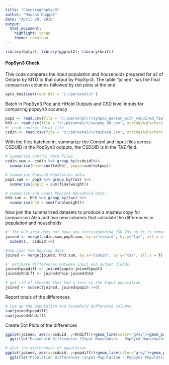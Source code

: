 ---
title: "CheckingPopSyn3"
author: "Mausam Duggal"
date: "April 29, 2016"
output: 
  html_document: 
    highlight: tango
    theme: cerulean
---

```{r init, echo=FALSE, message=FALSE}
library(dplyr); library(ggplot2); library(knitr)
```

#### PopSyn3 Check 

This code compares the input population and households prepared for all of Ontario by MTO to that output by PopSyn3. 
The table "joined" has the final comparison columns followed by dot plots at the end.

```{r Set Working Directory}
opts_knit$set(root.dir = 'c:/personal/r')
```


Batch in PopSyn3 Pop and HHold Outputs and CSD level Inputs
for comparing popsyn3 accuracy

```{r Files for comparison}
pop3 <- read.csv(file = "c:/personal/r/synpop_person_with_required_fields.csv", stringsAsFactors = FALSE)
hh3 <- read.csv(file = "c:/personal/r/synpop_hh.csv", stringsAsFactors = FALSE)
#' read control total file
csdin <- read.csv(file = "c:/personal/r/tazData.csv", stringsAsFactors = FALSE)
```

With the files batched in, summarize the Control and Input files across CSDUID
In the PopSyn3 outputs, the CSDUID is in the TAZ field.
```{r Summarize the files}
# Summarize control data files:
csdin.sum <- csdin %>% group_by(csduid)%>% 
  summarise(hhin=sum(tothh), popin=sum(totpop))

# summarize Popsyn3 Population data:
pop3.sum <- pop3 %>% group_by(taz) %>%
  summarise(popl3 = sum(finalweight))

# summarize and count Popsyn3 Household data:
hh3.sum <- hh3 %>% group_by(taz) %>%
  summarise(hh3 = sum(finalweight))
```

Now join the summarized datasets to produce a mastew copy for comparison
Also add two new columns that calculate the differences in population and households

```{r Establish Differences}
#' The GGH area does not have any corressponding CSD IDs so it is removed
joined <- merge(csdin.sum,pop3.sum, by.x="csduid", by.y="taz", all.x = T) %>% 
  subset(., csduid!=0)

#now join the housing data
joined <- merge(joined, hh3.sum, by.x="csduid", by.y="taz", all.x = T)

#' estimate differences between input and output fields
joined$popdiff <- joined$popin-joined$popl3
joined$hhdiff <- joined$hhin-joined$hh3

# get rid of records that had a zero in the Input population
joined <- subset(joined, joined$popin !=0)
```

Report totals of the differences
```{r Basic Statistics of the differences}

# Sum up the population and household difference columns
sum(joined$popdiff)
sum(joined$hhdiff)
```


Create Dot Plots of the differences
```{r Create Dot Plots of Differences}
ggplot(joined, aes(x=csduid, y=hhdiff))+geom_line(color="grey")+geom_point(color="red")+
  ggtitle("Household Differences (Input Households - PopSyn3 Households)")

# plot the differences of population
ggplot(joined, aes(x=csduid, y=popdiff))+geom_line(color="grey")+geom_point(color="red")+
  ggtitle("Population Differences (Input Population - PopSyn3 Population)")
```




